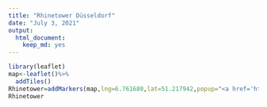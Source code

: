 ---
title: "Rhinetower Düsseldorf"
date: "July 3, 2021"
output: 
  html_document:
    keep_md: yes
---

```{r Leaflet, eval=TRUE, echo=TRUE}
library(leaflet)
map<-leaflet()%>%
  addTiles()
Rhinetower=addMarkers(map,lng=6.761680,lat=51.217942,popup="<a href='https://www.rheinturm.de/en'>Rhinetower Düsseldorf</a>")
Rhinetower
```

